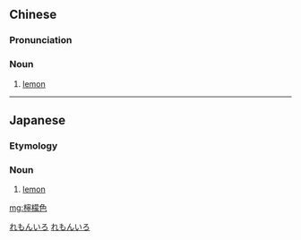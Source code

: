 {{also|柠檬色}}
==Chinese==
{{zh-forms|s=柠檬色|type=21}}

===Pronunciation===
{{zh-pron
|m=níngméngsè
|c=ning4 mung4-1 sik1
|cat=n
}}

===Noun===
{{zh-noun}}

# [[lemon]] {{gloss|colour}}

----

==Japanese==
{{wikipedia|lang=ja}}
{{ja-kanjitab}}

===Etymology===
{{compound|lang=ja|sort=れもんいろ|檸檬|tr1=remon|t1=lemon|色|tr2=iro|t2=colour}}

===Noun===
{{ja-noun|れもんいろ}}

# [[lemon]] {{gloss|colour}}

[[Category:ja:Colors|れもんいろ]]
[[Category:ja:Yellows|れもんいろ]]

[[mg:檸檬色]]